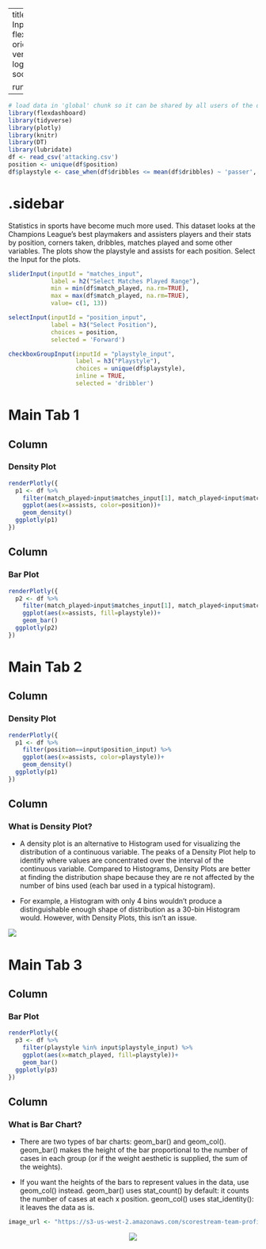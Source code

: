 
---
title: "Assists - Combination of Inputs"
output: 
  flexdashboard::flex_dashboard:
    orientation: columns
    vertical_layout: fill
    logo: logo.png
    source_code: embed
    social: menu

runtime: shiny
---

```r
# load data in 'global' chunk so it can be shared by all users of the dashboard
library(flexdashboard)
library(tidyverse)
library(plotly)
library(knitr)
library(DT)
library(lubridate)
df <- read_csv('attacking.csv')
position <- unique(df$position)
df$playstyle <- case_when(df$dribbles <= mean(df$dribbles) ~ 'passer', df$dribbles >= mean(df$dribbles) ~ 'dribbler')
```

{.sidebar}
=======================================================================

Statistics in sports have become much more used. This dataset looks at the Champions League's best playmakers and assisters players and their stats by position, corners taken, dribbles, matches played and some other variables. The plots show the playstyle and assists for each position. Select the Input for the plots. 


```r
sliderInput(inputId = "matches_input",
            label = h2("Select Matches Played Range"),
            min = min(df$match_played, na.rm=TRUE),
            max = max(df$match_played, na.rm=TRUE),
            value= c(1, 13))

selectInput(inputId = "position_input", 
            label = h3("Select Position"),
            choices = position, 
            selected = 'Forward')

checkboxGroupInput(inputId = "playstyle_input", 
                   label = h3("Playstyle"),
                   choices = unique(df$playstyle), 
                   inline = TRUE,
                   selected = 'dribbler')
```

Main Tab 1
=======================================================================

Column {data-width=500}
-----------------------------------------------------------------------

### Density Plot

```r
renderPlotly({
  p1 <- df %>% 
    filter(match_played>input$matches_input[1], match_played<input$matches_input[2]) %>% 
    ggplot(aes(x=assists, color=position))+
    geom_density()
  ggplotly(p1)
})
```

Column {data-width=500}
-----------------------------------------------------------------------

### Bar Plot

```r
renderPlotly({
  p2 <- df %>% 
    filter(match_played>input$matches_input[1], match_played<input$matches_input[2]) %>% 
    ggplot(aes(x=assists, fill=playstyle))+
    geom_bar()
  ggplotly(p2)
})
```

Main Tab 2
=======================================================================

Column {data-width=500}
-----------------------------------------------------------------------

### Density Plot

```r
renderPlotly({
  p1 <- df %>% 
    filter(position==input$position_input) %>% 
    ggplot(aes(x=assists, color=playstyle))+
    geom_density()
  ggplotly(p1)
})
```

Column {data-width=500}
-----------------------------------------------------------------------

### What is Density Plot?

- A density plot is an alternative to Histogram used for visualizing the distribution of a continuous variable. The peaks of a Density Plot help to identify where values are concentrated over the interval of the continuous variable. Compared to Histograms, Density Plots are better at finding the distribution shape because they are re not affected by the number of bins used (each bar used in a typical histogram).

- For example, a Histogram with only 4 bins wouldn’t produce a distinguishable enough shape of distribution as a 30-bin Histogram would. However, with Density Plots, this isn’t an issue.

![](https://datavizcatalogue.com/methods/images/top_images/SVG/density_plot.svg)



Main Tab 3
=======================================================================

Column {data-width=500}
-----------------------------------------------------------------------

### Bar Plot

```r
renderPlotly({
  p3 <- df %>% 
    filter(playstyle %in% input$playstyle_input) %>% 
    ggplot(aes(x=match_played, fill=playstyle))+
    geom_bar()
  ggplotly(p3)
})
```

Column {data-width=500}
-----------------------------------------------------------------------

### What is Bar Chart?

- There are two types of bar charts: geom_bar() and geom_col(). geom_bar() makes the height of the bar proportional to the number of cases in each group (or if the weight aesthetic is supplied, the sum of the weights). 

- If you want the heights of the bars to represent values in the data, use geom_col() instead. geom_bar() uses stat_count() by default: it counts the number of cases at each x position. geom_col() uses stat_identity(): it leaves the data as is.

```r
image_url <- "https://s3-us-west-2.amazonaws.com/scorestream-team-profile-pictures/274145/20181010232546_702_mascot300.png"
```
<center><img src="`r image_url`"></center>

